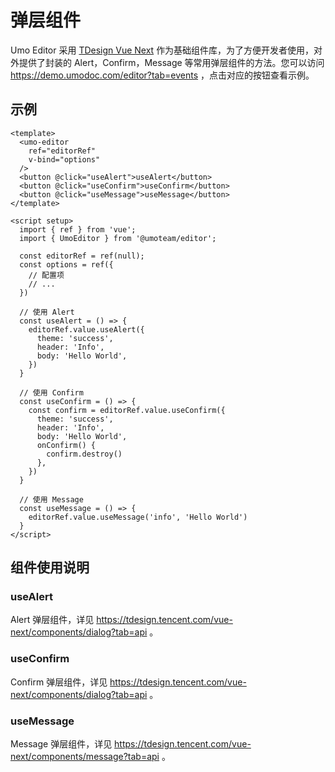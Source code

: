 # 弹层组件

Umo Editor 采用 [TDesign Vue Next](https://tdesign.tencent.com/vue-next/overview) 作为基础组件库，为了方便开发者使用，对外提供了封装的 Alert，Confirm，Message 等常用弹层组件的方法。您可以访问 https://demo.umodoc.com/editor?tab=events ，点击对应的按钮查看示例。

## 示例
```vue
<template>
  <umo-editor
    ref="editorRef"
    v-bind="options"
  />
  <button @click="useAlert">useAlert</button>
  <button @click="useConfirm">useConfirm</button>
  <button @click="useMessage">useMessage</button>
</template>
 
<script setup>
  import { ref } from 'vue';
  import { UmoEditor } from '@umoteam/editor';

  const editorRef = ref(null);
  const options = ref({
    // 配置项
    // ...
  })

  // 使用 Alert
  const useAlert = () => {
    editorRef.value.useAlert({
      theme: 'success',
      header: 'Info',
      body: 'Hello World',
    })
  }

  // 使用 Confirm
  const useConfirm = () => {
    const confirm = editorRef.value.useConfirm({
      theme: 'success',
      header: 'Info',
      body: 'Hello World',
      onConfirm() {
        confirm.destroy()
      },
    })
  }

  // 使用 Message
  const useMessage = () => {
    editorRef.value.useMessage('info', 'Hello World')
  }
</script>
```

## 组件使用说明

### useAlert

Alert 弹层组件，详见 https://tdesign.tencent.com/vue-next/components/dialog?tab=api 。

### useConfirm

Confirm 弹层组件，详见 https://tdesign.tencent.com/vue-next/components/dialog?tab=api 。

### useMessage

Message 弹层组件，详见 https://tdesign.tencent.com/vue-next/components/message?tab=api 。